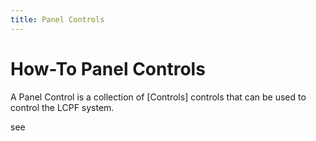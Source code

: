 ```yaml
---
title: Panel Controls
---
```


# How-To Panel Controls



A Panel Control is a collection of [Controls]
    controls that can be used to control the LCPF system.

see <Term name="PanelControl"/>